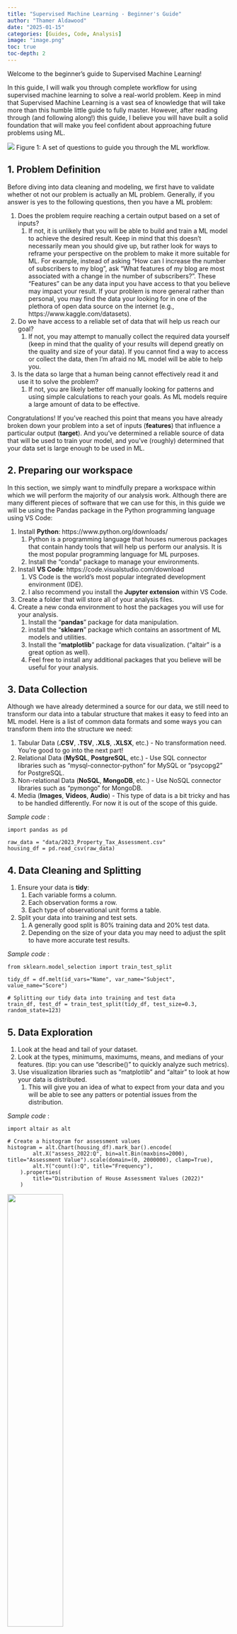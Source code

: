 ```yaml
---
title: "Supervised Machine Learning - Beginner's Guide"
author: "Thamer Aldawood"
date: "2025-01-15"
categories: [Guides, Code, Analysis]
image: "image.png"
toc: true
toc-depth: 2
---
```


Welcome to the beginner's guide to Supervised Machine Learning! 

In this guide, I will walk you through complete workflow for using supervised machine learning to solve a real-world problem. Keep in mind that Supervised Machine Learning is a vast sea of knowledge that will take more than this humble little guide to fully master. However, after reading through (and following along!) this guide, I believe you will have built a solid foundation that will make you feel confident about approaching future problems using ML.

![](ml-workflow-V2.png)
Figure 1: A set of questions to guide you through the ML workflow.

## 1. Problem Definition
Before diving into data cleaning and modeling, we first have to validate whether ot not our problem is actually an ML problem. Generally, if you answer is yes to the following questions, then you have a ML problem:

1. Does the problem require reaching a certain output based on a set of inputs?
   1. If not, it is unlikely that you will be able to build and train a ML model to achieve the desired result. Keep in mind that this doesn't necessarily mean you should give up, but rather look for ways to reframe your perspective on the problem to make it more suitable for ML. For example, instead of asking "How can I increase the number of subscribers to my blog", ask "What features of my blog are most associated with a change in the number of subscribers?". These "Features" can be any data input you have access to that you believe may impact your result. If your problem is more general rather than personal, you may find the data your looking for in one of the plethora of open data source on the internet (e.g., https://www.kaggle.com/datasets).
2. Do we have access to a reliable set of data that will help us reach our goal?
   1. If not, you may attempt to manually collect the required data yourself (keep in mind that the quality of your results will depend greatly on the quality and size of your data). If you cannot find a way to access or collect the data, then I'm afraid no ML model will be able to help you.
3. Is the data so large that a human being cannot effectively read it and use it to solve the problem?
   1. If not, you are likely better off manually looking for patterns and using simple calculations to reach your goals. As ML models require a large amount of data to be effective.

Congratulations! If you've reached this point that means you have already broken down your problem into a set of inputs (**features**) that influence a particular output (**target**). And you've determined a reliable source of data that will be used to train your model, and you've (roughly) determined that your data set is large enough to be used in ML.

## 2. Preparing our workspace
In this section, we simply want to mindfully prepare a workspace within which we will perform the majority of our analysis work. Although there are many different pieces of software that we can use for this, in this guide we will be using the Pandas package in the Python programming language using VS Code:

1. Install **Python**: https://www.python.org/downloads/  
      1. Python is a programming language that houses numerous packages that contain handy tools that will help us perform our analysis. It is the most popular programming language for ML purposes.
      2. Install the "conda" package to manage your environments.
2. Install **VS Code**: https://code.visualstudio.com/download
      1. VS Code is the world's most popular integrated development environment (IDE).
      2. I also recommend you install the **Jupyter extension** within VS Code.
3. Create a folder that will store all of your analysis files.
4. Create a new conda environment to host the packages you will use for your analysis.
      1. Install the "**pandas**" package for data manipulation.
      2. install the "**sklearn**" package which contains an assortment of ML models and utilities.
      3. Install the "**matplotlib**" package for data visualization. ("altair" is a great option as well).
      4. Feel free to install any additional packages that you believe will be useful for your analysis.

## 3. Data Collection
Although we have already determined a source for our data, we still need to transform our data into a tabular structure that makes it easy to feed into an ML model. Here is a list of common data formats and some ways you can transform them into the structure we need:

1. Tabular Data (**.CSV**, **.TSV**, **.XLS**, **.XLSX**, etc.) -  No transformation need. You're good to go into the next part!  
2. Relational Data (**MySQL**, **PostgreSQL**, etc.) - Use SQL connector libraries such as "mysql-connector-python" for MySQL or "psycopg2" for PostgreSQL.  
3. Non-relational Data (**NoSQL**, **MongoDB**, etc.) - Use NoSQL connector libraries such as "pymongo" for MongoDB.  
4. Media (**Images**, **Videos**, **Audio**) - This type of data is a bit tricky and has to be handled differently. For now it is out of the scope of this guide. 

*Sample code* : 
``` 
import pandas as pd

raw_data = "data/2023_Property_Tax_Assessment.csv"
housing_df = pd.read_csv(raw_data)
``` 

## 4. Data Cleaning and Splitting
1. Ensure your data is **tidy**: 
   1. Each variable forms a column.
   2. Each observation forms a row.
   3. Each type of observational unit forms a table.
2. Split your data into training and test sets.
   1. A generally good split is 80% training data and 20% test data.
   2. Depending on the size of your data you may need to adjust the split to have more accurate test results.

*Sample code* : 
``` 
from sklearn.model_selection import train_test_split

tidy_df = df.melt(id_vars="Name", var_name="Subject", value_name="Score")

# Splitting our tidy data into training and test data
train_df, test_df = train_test_split(tidy_df, test_size=0.3, random_state=123)
``` 

## 5. Data Exploration
1. Look at the head and tail of your dataset.
2. Look at the types, minimums, maximums, means, and medians of your features. (tip: you can use "describe()" to quickly analyze such metrics).
3. Use visualization libraries such as "matplotlib" and "altair" to look at how your data is distributed.
   1. This will give you an idea of what to expect from your data and you will be able to see any patters or potential issues from the distribution.

*Sample code* : 
```
import altair as alt

# Create a histogram for assessment values
histogram = alt.Chart(housing_df).mark_bar().encode(
        alt.X("assess_2022:Q", bin=alt.Bin(maxbins=2000), title="Assessment Value").scale(domain=(0, 2000000), clamp=True),
        alt.Y("count():Q", title="Frequency"),
    ).properties(
        title="Distribution of House Assessment Values (2022)"
    )
```

![](histogram.png){width=50%}

Figure 2: An example of exploratory data analysis using a histogram.

## 6. Preprocessing and Feature Engineering
1. Preprocessing refers to the process of translating a feature into a different scale or form to make it easier for our model to understand it. Here are some basic preprocessing technique that you can use depending on a features data type:
   1. **Numeric features**: Standard Scaler.
   2. **Categorical features**: One-Hot Encoding.
   3. **Binary features**: Represent with 0 and 1.
   4. **Text features**: Bag-of-Words if syntax doesn't matter. NLTK if syntax does matter. (This one is tricky and has many different approaches. The best approach depends on your specific problem).
   5. **Date and time** features: Extract meaningful components (e.g., year, month, day, hour, day of week). (This is another tricky one that has plenty of approaches. Depending on your problem and model the best approach may change).
   6. Keep in mind that there are plenty more types of features and plenty more preprocessing techniques, these examples are only meant to serve as a starting point.
2. Feature Engineering can be tricky so feel free to skip this step if this is your first time using ML. Essentially, feature engineering uses existing features and information to create new features that describe the same information from a different angle that can be more beneficial for our model. For example, you may use a "Date of Birth" feature to create a new feature "Age" which can be easier to work with since it is a simple numeric feature rather than a date.

*Sample code* : 
```
from sklearn.compose import make_column_transformer
from sklearn.preprocessing import OneHotEncoder, StandardScaler

# Divide features by type
categorical_features = ['garage', 'firepl', 'bsmt', 'bdevl']
numeric_features = ['meters']

# Create the column transformer to preprocess features
preprocessor = make_column_transformer(
    (OneHotEncoder(), categorical_features),  # One-hot encode categorical columns
    (StandardScaler(), numeric_features),  # Standardize numeric columns
)
```
## 7. Feature Selection and Model Building
1. Although we generally like feeding our model as much data as possible, more features doesn't necessarily result in better performance. In fact, a large number of features can confuse our model and cause "overfitting" which will worsen its performance.
   1. We have to be selective about which features to keep.
   2. Start by removing unique features such as IDs, phone number, etc. We want to remove these because they are unlikely to contain any valuable patterns that will benefit our model.
   3. Remove any other features that you think will have little or no impact on our target
   4. Don't worry, you will have the opportunity to come back later and bring back or remove some more features to see how they impact your model.
2. Now is a good time to do some research on what ML models generally work well for your type of problem. Here is a short list of well known models and when to use them:
   1. **Linear Regression**
      1. Use for: Predicting a continuous numerical value.
      2. Example: Predicting house prices based on its size, location, and number of bedrooms.
   2. **Logistic Regression**
      1. Use for: Binary classification problems.
      2. Example: Predicting whether a customer will churn.
   3. **Decision Trees**
      1. Use for: Interpretable models for classification or regression.
      2. Example: Classifying loan approvals based on credit scores, income, etc.
   4. **Random Forest**
      1. Use for: Handling complex classification and regression tasks with reduced overfitting.
      2. Example: Predicting customer segments for marketing campaigns.
   5. **Gradient Boosting** (e.g., XGBoost, LightGBM, CatBoost)
      1. Use for: Complex non-linear relationships and feature interactions.
      2. Example: Predicting loan default probabilities or rankings.
   6. **Support Vector Machines (SVM)**
      1. Use for: Classification problems, especially with small or high-dimensional datasets.
      2. Example: Classifying emails as spam or non-spam.
   7. **K-Nearest Neighbors (KNN)**
      1. Use for: Simple classification or regression problems.
      2. Example: Recommending products based on user similarity.
   8. **Naive Bayes**
      1. Use for: Text classification with large datasets.
      2. Example: Classifying sentiment in customer reviews.
3. If you feel indecisive about which one to use, fret not, it is totally valid to find the best model for your problem using trial and error.
4. Keep in mind that you can also use an "Ensemble" of a number of these models. But this is a more advanced technique that we will save for another time.
5. You also want to create a "dummy" model to act as your baseline to help you gauge your model. Examples include "DummyClassifier" and "DummyRegressor".

*Sample code* : 
```
from sklearn.linear_model import RidgeCV
from sklearn.dummy import DummyRegressor
from sklearn.pipeline import make_pipeline

ridge_pipeline = make_pipeline(preprocessor, RidgeCV())
dummy_pipe = make_pipeline(preprocessor, DummyRegressor())
```

## 8. Evaluation and Model Selection
1. Use cross-validation to evaluate the model you created.
2. Go back and redo your feature selection and preprocessing to see how it affects your models performance.
3. Try different models and compare them against each other.
4. Continuously iterate through this process until you achieve a satisfactory validation score.

*Sample code* : 
```
from sklearn.model_selection import cross_validate

# initialize results dictionary
cross_val_results = {}

# Perform cross-validation for ridge model
cross_val_results["ridge"] = pd.DataFrame(
    cross_validate(ridge_pipeline, X_train, y_train, return_train_score=True)
).agg(['mean', 'std']).round(3).T

# Perform cross-validation for dummy model
cross_val_results["dummy"] = pd.DataFrame(
    cross_validate(dummy_pipeline, X_train, y_train, return_train_score=True)
).agg(['mean', 'std']).round(3).T

```

|         | ridge | dummy |
|---------|-----:|------:|
| fit_time      | 0.019   |    0.012 |
| score_time     | 0.004  |   0.003 |
| test_score       | 0.764    |     0.304 |
| train_score       | 0.812    |     0.289 |

Figure 3: Table showing cross validation results of our ridge and dummy models. Please note that "test_score" here actually refers to the validation score and is different from the test score that we will get from our test data later on.

## 9. Test data and Predictions
1. Once you are finally satisfied with your model, test it one last time using the previously unseen "test data"
   1. Keep in mind that you can only do this once, and you should not go back and adjust your model to try and get a better test score as it will no longer be truly "unseen". We call this the "golden rule".
2. Congratulations! your model is finally ready to start making predictions.
   1. These predictions will likely be as accurate as the test score suggests.
3. Now all that's left is to communicate your findings and use those predictions to solve your problem.

#### Well done! You are now ready to tackle your problems using Machine Learning.

#### References
1. Daumé III, H. (retrieved 2024). A Course in Machine Learning (CIML). Retrieved from https://ciml.info/
2. Mueller, A. C., & Guido, S. (2016). Introduction to Machine Learning with Python: A Guide for Data Scientists. O'Reilly Media.
3. Russell, S., & Norvig, P. (2020). Artificial Intelligence: A Modern Approach (4th ed.). Pearson.
4. Top IDE Index. (retrieved 2025). PYPL Popularity of Programming Languages. Retrieved from https://pypl.github.io/IDE.html

